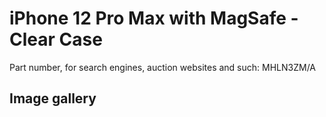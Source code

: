 
# iPhone 12 Pro Max  with MagSafe - Clear Case

Part number, for search engines, auction websites and such: MHLN3ZM/A

## Image gallery

<div style={{ width: '100%', maxWidth: '768px' }}>
<GalleryComponent
    images={[
      {
        original: "/everysource/MHLN3.webp",
        thumbnail: "/everypreview/MHLN3.webp",
      },
      {
        original: "/everysource/MHLN3_AV1.webp",
        thumbnail: "/everypreview/MHLN3_AV1.webp",
      },
      {
        original: "/everysource/MHLN3_AV2.webp",
        thumbnail: "/everypreview/MHLN3_AV2.webp",
      },
      {
        original: "/everysource/MHLN3_AV3.webp",
        thumbnail: "/everypreview/MHLN3_AV3.webp",
      }
    ]}
  />
</div>